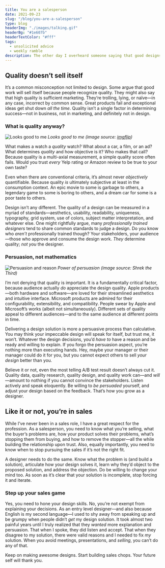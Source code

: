 ```yaml
---
title: You are a salesperson
date: 2021-09-23
slug: "/blog/you-are-a-salesperson"
type: blog
headerImg: "./images/talking.gif"
headerBg: "#1e607b"
headerTextColor: "#fff"
tags:
  - unsolicited advice
  - weekly ramble
description: The other day I overheard someone saying that good designs sell themselves and that designers shouldn’t bother with meetings or worry about presentation skills. Sadly it was a piece of advice being given to a junior designer. Worse yet, it’s not even the first time I heard this. Let’s stop spreading this non-sense.
---
```


## Quality doesn’t sell itself

It’s a common misconception not limited to design. Some argue that good work will sell itself because people recognize quality. They might also say that high quality is sufficient marketing. They’re trolling, lying, or naïve—in any case, incorrect by common sense. Great products fail and exceptional ideas get shut down _all the time_. Quality isn’t a single factor in determining success—not in business, not in marketing, and definitely not in design.

### What is quality anyway?

![Looks good to me](./images/lgtm.jpg)
_Looks good to me (image source: [imgflip](https://imgflip.com/i/36j16g))_

What makes a watch a _quality_ watch? What about a car, a film, or an ad? What determines _quality_ and how objective is it? Who makes that call? Because quality is a multi-axial measurement, a simple quality score often fails. Would you trust _every_ Yelp rating or Amazon review to be true to your own taste?

Even when there are conventional criteria, it’s almost never _objectively_ quantifiable. Because quality _is_ ultimately subjective at least in the consumption context. An epic movie to some is garbage to others, a legendary game to some is boring to others, and a dream car for some is a poor taste to others.

Design isn’t any different. The quality of a design can be measured in a myriad of standards—aesthetics, usability, readability, uniqueness, typography, grid system, use of colors, subject matter interpretation, and whatever else. One might rightfully argue, many _professionally trained designers_ tend to share common standards to judge a design. Do you know who _aren’t_ professionally trained though? Your stakeholders, your audience—those who approve and consume the design work. _They_ determine quality; _not you_ the designer.

### Persuasion, not mathematics

![Persuasion and reason](./images/persuasion.gif)
_Power of persuasion (image source: Shrek the Third)_

I’m not denying that quality is important. It is a fundamentally critical factor, because audience actually _do_ appreciate the design quality. Apple products—both hardware and software—are loved for their streamlined aesthetics and intuitive interface. Microsoft products are admired for their configurability, extensibility, and compatibility. People swear by Apple and Microsoft’s works (albeit not simultaneously). Different sets of quality appeal to different audiences—and to the same audience at different points in time.

Delivering a design solution is more a persuasive process than calculative. You may think your impeccable design will speak for itself, but trust me, it won’t. Whatever the design decisions, you’d _have to_ have a reason and be ready and willing to explain. If you forgo the persuasion aspect, you’re nothing more than executing hands. Hey, maybe your manager or their manager could do it for you, but you cannot expect others to sell _your design_ better than you.

Believe it or not, even the most telling A/B test result doesn’t always cut it. Quality data, quality research, quality design, and quality work can—and _will_—amount to nothing if you cannot convince the stakeholders. Listen actively and speak eloquently. Be willing to _be persuaded_ yourself, and adjust your design based on the feedback. That’s how you grow as a designer.

## Like it or not, you’re in sales

While I’ve never been in a sales role, I have a great respect for the profession. As a salesperson, you need to know what you’re selling, what the buyer’s problems are, how your product solves their problems, what’s stopping them from buying, and how to remove the stopper—all the while building the relationship upon trust. Also, equally importantly, you need to know when to stop pursuing the sales if it’s not the right fit.

A designer needs to do the same. Know what the problem is (and build a solution), articulate how your design solves it, learn why they’d object to the proposed solution, and address the objection. Do be willing to change your mind too. As soon as it’s clear that your solution is incomplete, stop forcing it and iterate.

### Step up your sales game

Yes, you need to hone your design skills. No, you’re not exempt from explaining your decisions. As an entry level designer—and also because English is my second language—I used to shy away from speaking up and be grumpy when people didn’t _get_ my design solution. It took almost two painful years until I truly realized that they _wanted_ more explanation and persuasion. That when I spoke, they did listen and accept. That when they disagree to my solution, there were valid reasons and I needed to fix _my_ solution. When you avoid meetings, presentations, and _selling_, you can’t do any of that.

Keep on making awesome designs. Start building sales chops. Your future self will thank you.
